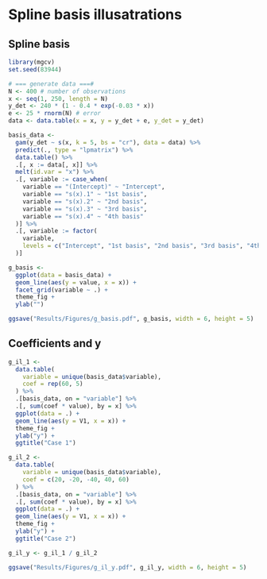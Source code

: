 # Spline basis illusatrations

## Spline basis 
```r
library(mgcv)
set.seed(83944)

# === generate data ===#
N <- 400 # number of observations
x <- seq(1, 250, length = N)
y_det <- 240 * (1 - 0.4 * exp(-0.03 * x))
e <- 25 * rnorm(N) # error
data <- data.table(x = x, y = y_det + e, y_det = y_det)

basis_data <-
  gam(y_det ~ s(x, k = 5, bs = "cr"), data = data) %>%
  predict(., type = "lpmatrix") %>%
  data.table() %>%
  .[, x := data[, x]] %>%
  melt(id.var = "x") %>%
  .[, variable := case_when(
    variable == "(Intercept)" ~ "Intercept",
    variable == "s(x).1" ~ "1st basis",
    variable == "s(x).2" ~ "2nd basis",
    variable == "s(x).3" ~ "3rd basis",
    variable == "s(x).4" ~ "4th basis"
  )] %>%
  .[, variable := factor(
    variable,
    levels = c("Intercept", "1st basis", "2nd basis", "3rd basis", "4th basis")
  )]

g_basis <-
  ggplot(data = basis_data) +
  geom_line(aes(y = value, x = x)) +
  facet_grid(variable ~ .) +
  theme_fig +
  ylab("")

ggsave("Results/Figures/g_basis.pdf", g_basis, width = 6, height = 5)
```

## Coefficients and y

```r
g_il_1 <-
  data.table(
    variable = unique(basis_data$variable),
    coef = rep(60, 5)
  ) %>%
  .[basis_data, on = "variable"] %>%
  .[, sum(coef * value), by = x] %>%
  ggplot(data = .) +
  geom_line(aes(y = V1, x = x)) +
  theme_fig +
  ylab("y") +
  ggtitle("Case 1")

g_il_2 <-
  data.table(
    variable = unique(basis_data$variable),
    coef = c(20, -20, -40, 40, 60)
  ) %>%
  .[basis_data, on = "variable"] %>%
  .[, sum(coef * value), by = x] %>%
  ggplot(data = .) +
  geom_line(aes(y = V1, x = x)) +
  theme_fig +
  ylab("y") +
  ggtitle("Case 2")

g_il_y <- g_il_1 / g_il_2

ggsave("Results/Figures/g_il_y.pdf", g_il_y, width = 6, height = 5)
```